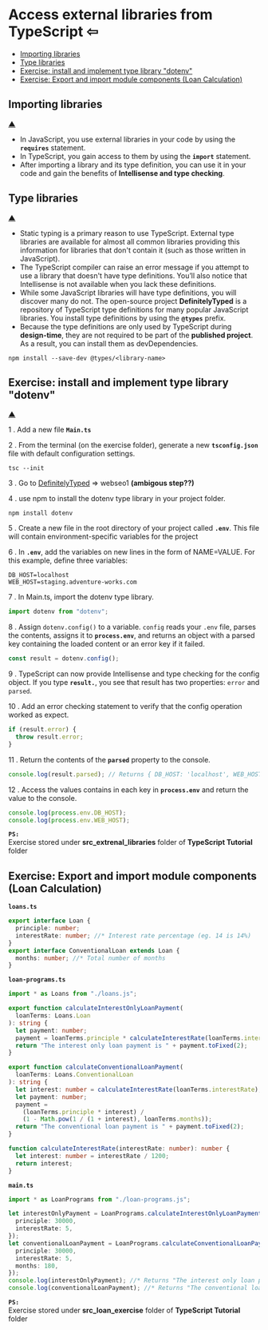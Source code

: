 
# **Access external libraries from TypeScript** <a id="access-external-libraries-from-typescript" /><Link to="../tutorials/typescript">&#8678;</Link>

- [Importing libraries](#importing-libraries)
- [Type libraries](#type-libraries)
- [Exercise: install and implement type library "dotenv"](#exercise-install-and-implement-type-library-dotenv)
- [Exercise: Export and import module components (Loan Calculation)](#exercise-export-and-import-module-components-loan-calculation)

## Importing libraries <a id="importing-libraries" />

[&#9650;](#access-external-libraries-from-typescript)

- In JavaScript, you use external libraries in your code by using the **`requires`** statement.
- In TypeScript, you gain access to them by using the **`import`** statement.
- After importing a library and its type definition, you can use it in your code and gain the benefits of **Intellisense and type checking**.

## Type libraries <a id="type-libraries" />

[&#9650;](#access-external-libraries-from-typescript)

- Static typing is a primary reason to use TypeScript. External type libraries are available for almost all common libraries providing this information for libraries that don't contain it (such as those written in JavaScript).
- The TypeScript compiler can raise an error message if you attempt to use a library that doesn't have type definitions. You’ll also notice that Intellisense is not available when you lack these definitions.
- While some JavaScript libraries will have type definitions, you will discover many do not. The open-source project **DefinitelyTyped** is a repository of TypeScript type definitions for many popular JavaScript libraries. You install type definitions by using the **`@types`** prefix.
- Because the type definitions are only used by TypeScript during **design-time**, they are not required to be part of the **published project**. As a result, you can install them as devDependencies.

```text
npm install --save-dev @types/<library-name>
```

## Exercise: install and implement type library "dotenv" <a id="exercise-install-and-implement-type-library-dotenv" />

[&#9650;](#access-external-libraries-from-typescript)

1 . Add a new file **`Main.ts`**

2 . From the terminal (on the exercise folder), generate a new **`tsconfig.json`** file with default configuration settings.

```text
tsc --init
```

3 . Go to [DefinitelyTyped](https://www.definitelytyped.org/) => webseo1 **(ambigous step??)**

4 . use npm to install the dotenv type library in your project folder.

```text
npm install dotenv
```

5 . Create a new file in the root directory of your project called **`.env`**. This file will contain environment-specific variables for the project

6 . In **`.env`**, add the variables on new lines in the form of NAME=VALUE. For this example, define three variables:

```text
DB_HOST=localhost
WEB_HOST=staging.adventure-works.com
```

7 . In Main.ts, import the dotenv type library.

```ts
import dotenv from "dotenv";
```

8 . Assign `dotenv.config()` to a variable. `config` reads your `.env` file, parses the contents, assigns it to **`process.env`**, and returns an object with a parsed key containing the loaded content or an error key if it failed.

```ts
const result = dotenv.config();
```

9 . TypeScript can now provide Intellisense and type checking for the config object. If you type **`result.`**, you see that result has two properties: `error` and `parsed`.

10 . Add an error checking statement to verify that the config operation worked as expect.

```ts
if (result.error) {
  throw result.error;
}
```

11 . Return the contents of the **`parsed`** property to the console.

```ts
console.log(result.parsed); // Returns { DB_HOST: 'localhost', WEB_HOST: 'staging.adventure-works.com' }
```

12 . Access the values contains in each key in **`process.env`** and return the value to the console.

```ts
console.log(process.env.DB_HOST);
console.log(process.env.WEB_HOST);
```

**`PS:`**  
Exercise stored under **src_extrenal_libraries** folder of **TypeScript Tutorial** folder

## Exercise: Export and import module components (Loan Calculation) <a id="exercise-export-and-import-module-components-loan-calculation" />

**`loans.ts`**

```ts
export interface Loan {
  principle: number;
  interestRate: number; //* Interest rate percentage (eg. 14 is 14%)
}
export interface ConventionalLoan extends Loan {
  months: number; //* Total number of months
}
```

**`loan-programs.ts`**

```ts
import * as Loans from "./loans.js";

export function calculateInterestOnlyLoanPayment(
  loanTerms: Loans.Loan
): string {
  let payment: number;
  payment = loanTerms.principle * calculateInterestRate(loanTerms.interestRate);
  return "The interest only loan payment is " + payment.toFixed(2);
}

export function calculateConventionalLoanPayment(
  loanTerms: Loans.ConventionalLoan
): string {
  let interest: number = calculateInterestRate(loanTerms.interestRate);
  let payment: number;
  payment =
    (loanTerms.principle * interest) /
    (1 - Math.pow(1 / (1 + interest), loanTerms.months));
  return "The conventional loan payment is " + payment.toFixed(2);
}

function calculateInterestRate(interestRate: number): number {
  let interest: number = interestRate / 1200;
  return interest;
}
```

**`main.ts`**

```ts
import * as LoanPrograms from "./loan-programs.js";

let interestOnlyPayment = LoanPrograms.calculateInterestOnlyLoanPayment({
  principle: 30000,
  interestRate: 5,
});
let conventionalLoanPayment = LoanPrograms.calculateConventionalLoanPayment({
  principle: 30000,
  interestRate: 5,
  months: 180,
});
console.log(interestOnlyPayment); //* Returns "The interest only loan payment is 125.00"
console.log(conventionalLoanPayment); //* Returns "The conventional loan payment is 237.24"
```

**`PS:`**  
Exercise stored under **src_loan_exercise** folder of **TypeScript Tutorial** folder
